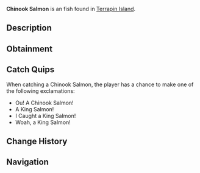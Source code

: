 {{FishInfobox
|image          = Chinook Salmon.png
|rarity         = Unusual
|sea            = First Sea
|location       = [[Terrapin Island]]
|sublocation    = 
|sources        = Fishing Rod
|radar_location = 
|xp             = 100
|weather        = 
|time           = 
|season         = Autumn
|bait           = Minnow
|base_weight    = 40
|base_value     = 230
|weight_range   = 30
|base_chance    = 30
|base_resil     = 50
}}
'''Chinook Salmon''' is an {{Rarity|Unusual}} fish found in [[Terrapin Island]].

== Description ==
{{Description|The Chinook Salmon, also known as King Salmon, are large silver fish with a slightly forked tail and a black mouth. They are highly prized; and are a common target for sport and commercial fishing. The King Salmon are commonly in ocean waters, but during the Autumn they migrate to Terrapin Island to lay eggs.|Bestiary Entry}}

== Obtainment ==
{{Description|Found in the waters of Terrapin Island, and general ocean waters.|Bestiary Hint}}
{{Fish Availability|
Ancient Isle/Algae Hunt
Apex Fish Hunt/Mosslurker
Atlantis/Surrounding Ocean
FischFright/Frightful Pool
Forsaken Shores/Algae Hunt
Golden Tide
LEGO Pool/Studolodon Hunt
Lovestorm/Normal
Lovestorm/Supercharged
Lucky Event/Blarney McBreeze
Lucky Event/O'Mango Goldgrin
Lucky Event/Plumrick O'Luck
Lucky Event/Rowdy McCharm
Lucky Event/Sunny O'Coin
Megalodon Hunt/Eclipse and Weekend
Megalodon Hunt/Normal
Mushgrove Swamp/Algae Hunt
Narwhal Hunt/Beluga/First Sea
Narwhal Hunt/Magician Narwhal/First Sea
Narwhal Hunt/Narwhal/First Sea
Northern Summit/Surrounding Ocean
Ocean
Ocean/Deep Ocean
Ocean/Harvesters Spike
Ocean/The Arch
Orca Migration/Ancient
Orca Migration/Normal
Roslit Bay/Surrounding Ocean
Snowcap Island/Algae Hunt
Terrapin Island/Olm Cave
Terrapin Island/Surrounding Ocean
Whale Migration/Moby
Whale Migration/Normal
|top_rods      = 
Krampus's Rod\272667.71\357219.49;
Magma Rod\260503.98\341283.9;
Plastic Rod\238989.51\313097.99;
Buddy Bond Rod\177535.06\291006.41;
Great Rod of Oscar\165225.61\247085.46;
Leviathan's Fang Rod\155742.7\353876.72;
Free Spirit Rod\135997.1\350580.14;
Trident Rod\135879.06\350275.86;
Flimsy Rod\107635.59\309873.57;
Astralhook Rod\151626.89\258215.24;
Ethereal Prism Rod\151175.65\255185.83;
Seraphic Rod\143654.21\263718.47;
No-Life Rod\140583.04\279409.31;
Rod Of The Forgotten Fang\134243.49\257270.39;
Challenger's Rod\128386.15\254819.72;
Blazebringer Rod\123385.48\252842;
Rod Of The Depths\120191.04\247057.29;
Rod Of The Exalted One\119763.76\248428.94;
Zeus Rod\116286.11\238722.25;
Verdant Shear Rod\114008.22\241027.89;
Depthseeker Rod\104270.63\224117.64;
Avalanche Rod\94016.78\203497.47;
Volcanic Rod\90610.19\188810.58;
Steady Rod\38403.45\71180.71
|recommended   = Ethereal Prism Rod
}}

== Catch Quips ==
When catching a Chinook Salmon, the player has a chance to make one of the following exclamations:
* Ou! A Chinook Salmon!
* A King Salmon!
* I Caught a King Salmon!
* Woah, a King Salmon!

== Change History ==
{{Change History|{{subst:Current Version}}}}

== Navigation ==
{{Fish Navbox|Terrapin Island}}